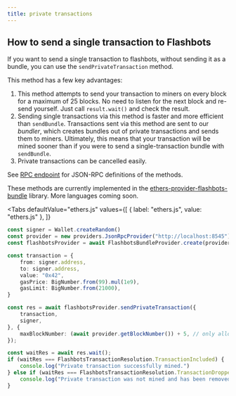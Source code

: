 ```yaml
---
title: private transactions
---
```



## How to send a single transaction to Flashbots

If you want to send a single transaction to flashbots, without sending it as a bundle, you can use the `sendPrivateTransaction` method.

This method has a few key advantages:

1. This method attempts to send your transaction to miners on every block for a maximum of 25 blocks. No need to listen for the next block and re-send yourself. Just call `result.wait()` and check the result.
2. Sending single transactions via this method is faster and more efficient than `sendBundle`. Transactions sent via this method are sent to our _bundler_, which creates bundles out of private transactions and sends them to miners. Ultimately, this means that your transaction will be mined sooner than if you were to send a single-transaction bundle with `sendBundle`.
3. Private transactions can be cancelled easily.

See [RPC endpoint](/flashbots-auction/searchers/advanced/rpc-endpoint) for JSON-RPC definitions of the methods.

These methods are currently implemented in the [ethers-provider-flashbots-bundle](/flashbots-auction/searchers/libraries/ethers-js-provider) library. More languages coming soon.

<Tabs 
    defaultValue="ethers.js"
    values={[
        { label: "ethers.js", value: "ethers.js" },
    ]}
>
<TabItem value="ethers.js">

```ts
const signer = Wallet.createRandom()
const provider = new providers.JsonRpcProvider("http://localhost:8545")
const flashbotsProvider = await FlashbotsBundleProvider.create(provider, signer)

const transaction = {
    from: signer.address,
    to: signer.address,
    value: "0x42",
    gasPrice: BigNumber.from(99).mul(1e9),
    gasLimit: BigNumber.from(21000),
}

const res = await flashbotsProvider.sendPrivateTransaction({
    transaction,
    signer,
}, {
    maxBlockNumber: (await provider.getBlockNumber()) + 5, // only allow tx to be mined for the next 5 blocks
});

const waitRes = await res.wait();
if (waitRes === FlashbotsTransactionResolution.TransactionIncluded) {
    console.log("Private transaction successfully mined.")
} else if (waitRes === FlashbotsTransactionResolution.TransactionDropped) {
    console.log("Private transaction was not mined and has been removed from the system.")
}
```

</TabItem>
</Tabs>
